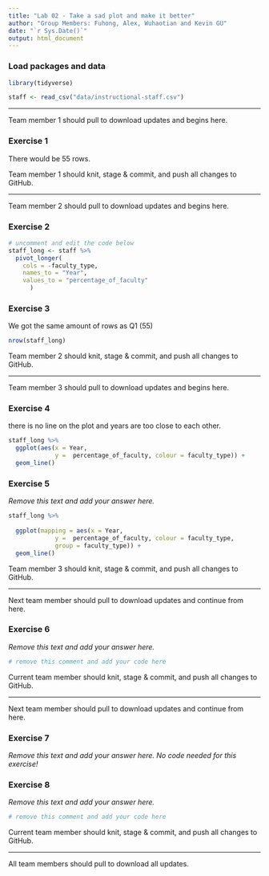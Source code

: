 ```yaml
---
title: "Lab 02 - Take a sad plot and make it better"
author: "Group Members: Fuhong, Alex, Wuhaotian and Kevin GU"
date: "`r Sys.Date()`"
output: html_document
---
```


### Load packages and data

```r
library(tidyverse) 
```

```r
staff <- read_csv("data/instructional-staff.csv")
```


--------


Team member 1 should pull to download updates and begins here.



### Exercise 1

There would be 55 rows.


Team member 1 should knit, stage & commit, and push all changes to GitHub.

--------

Team member 2 should pull to download updates and begins here.

### Exercise 2

```r
# uncomment and edit the code below
staff_long <- staff %>%
  pivot_longer(
    cols = -faculty_type, 
    names_to = "Year",
    values_to = "percentage_of_faculty"
      )
```


### Exercise 3

We got the same amount of rows as Q1 (55)

```r
nrow(staff_long)
```


Team member 2 should knit, stage & commit, and push all changes to GitHub.

--------

Team member 3 should pull to download updates and begins here.


### Exercise 4

there is no line on the plot and years are too close to each other.

```r
staff_long %>% 
  ggplot(aes(x = Year, 
             y =  percentage_of_faculty, colour = faculty_type)) +
  geom_line()
```


### Exercise 5

*Remove this text and add your answer here.*

```r
staff_long %>% 
 
  ggplot(mapping = aes(x = Year, 
             y =  percentage_of_faculty, colour = faculty_type, 
             group = faculty_type)) +
  geom_line()
```


Team member 3 should knit, stage & commit, and push all changes to GitHub.

--------

Next team member should pull to download updates and continue from here.


### Exercise 6

*Remove this text and add your answer here.*

```r
# remove this comment and add your code here
```


Current team member should knit, stage & commit, and push all changes to GitHub.

--------

Next team member should pull to download updates and continue from here.


### Exercise 7

*Remove this text and add your answer here. No code needed for this exercise!*


### Exercise 8

*Remove this text and add your answer here.*

```r
# remove this comment and add your code here
```


Current team member should knit, stage & commit, and push all changes to GitHub.

--------

All team members should pull to download all updates.


